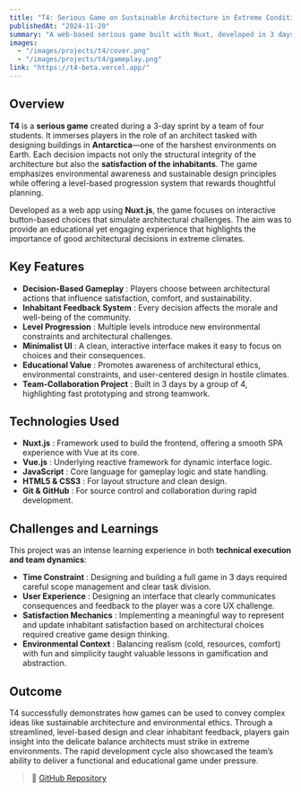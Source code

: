 ```yaml
---
title: "T4: Serious Game on Sustainable Architecture in Extreme Conditions"
publishedAt: "2024-11-20"
summary: "A web-based serious game built with Nuxt, developed in 3 days by a team of 4. Players explore architectural decision-making in Antarctica, balancing structural integrity and inhabitant satisfaction."
images:
  - "/images/projects/t4/cover.png"
  - "/images/projects/t4/gameplay.png"
link: "https://t4-beta.vercel.app/"
---
```


## Overview

**T4** is a **serious game** created during a 3-day sprint by a team of four students. It immerses players in the role of an architect tasked with designing buildings in **Antarctica**—one of the harshest environments on Earth. Each decision impacts not only the structural integrity of the architecture but also the **satisfaction of the inhabitants**. The game emphasizes environmental awareness and sustainable design principles while offering a level-based progression system that rewards thoughtful planning.

Developed as a web app using **Nuxt.js**, the game focuses on interactive button-based choices that simulate architectural challenges. The aim was to provide an educational yet engaging experience that highlights the importance of good architectural decisions in extreme climates.

## Key Features

- **Decision-Based Gameplay** : Players choose between architectural actions that influence satisfaction, comfort, and sustainability.
- **Inhabitant Feedback System** : Every decision affects the morale and well-being of the community.
- **Level Progression** : Multiple levels introduce new environmental constraints and architectural challenges.
- **Minimalist UI** : A clean, interactive interface makes it easy to focus on choices and their consequences.
- **Educational Value** : Promotes awareness of architectural ethics, environmental constraints, and user-centered design in hostile climates.
- **Team-Collaboration Project** : Built in 3 days by a group of 4, highlighting fast prototyping and strong teamwork.

## Technologies Used

- **Nuxt.js** : Framework used to build the frontend, offering a smooth SPA experience with Vue at its core.
- **Vue.js** : Underlying reactive framework for dynamic interface logic.
- **JavaScript** : Core language for gameplay logic and state handling.
- **HTML5 & CSS3** : For layout structure and clean design.
- **Git & GitHub** : For source control and collaboration during rapid development.

## Challenges and Learnings

This project was an intense learning experience in both **technical execution and team dynamics**:

- **Time Constraint** : Designing and building a full game in 3 days required careful scope management and clear task division.
- **User Experience** : Designing an interface that clearly communicates consequences and feedback to the player was a core UX challenge.
- **Satisfaction Mechanics** : Implementing a meaningful way to represent and update inhabitant satisfaction based on architectural choices required creative game design thinking.
- **Environmental Context** : Balancing realism (cold, resources, comfort) with fun and simplicity taught valuable lessons in gamification and abstraction.

## Outcome

T4 successfully demonstrates how games can be used to convey complex ideas like sustainable architecture and environmental ethics. Through a streamlined, level-based design and clear inhabitant feedback, players gain insight into the delicate balance architects must strike in extreme environments. The rapid development cycle also showcased the team’s ability to deliver a functional and educational game under pressure.

> 🔗 [GitHub Repository](https://github.com/nizarsaidicoder/t4)
